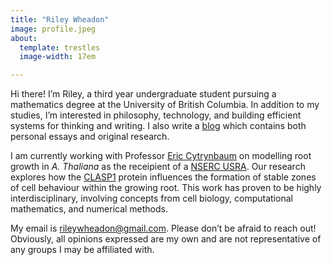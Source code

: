 ```yaml
---
title: "Riley Wheadon"
image: profile.jpeg
about:
  template: trestles
  image-width: 17em

---
```


Hi there! I'm Riley, a third year undergraduate student pursuing a mathematics degree at the University of British Columbia. In addition to my studies, I'm interested in philosophy, technology, and building efficient systems for thinking and writing. I also write a [blog](blog.qmd) which contains both personal essays and original research.  

I am currently working with Professor [Eric Cytrynbaum](https://personal.math.ubc.ca/~cytryn/index.shtml) on modelling root growth in *A. Thaliana* as the receipient of a [NSERC USRA](https://www.nserc-crsng.gc.ca/Students-Etudiants/UG-PC/USRA-BRPC_eng.asp). Our research explores how the [CLASP1](https://en.wikipedia.org/wiki/CLASP1) protein influences the formation of stable zones of cell behaviour within the growing root. This work has proven to be highly interdisciplinary, involving concepts from cell biology, computational mathematics, and numerical methods.

My email is [rileywheadon@gmail.com](mailto:rileywheadon@gmail.com). Please don't be afraid to reach out! Obviously, all opinions expressed are my own and are not representative of any groups I may be affiliated with.


